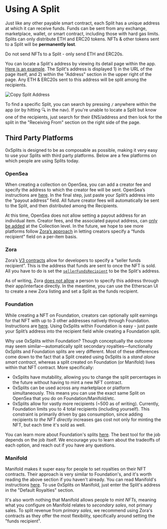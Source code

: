 
# Using A Split

Just like any other payable smart contract, each Split has a unique address at
which it can receive funds. Funds can be sent from any exchange, marketplace,
wallet, or smart contract, including those with hard gas limits. Splits can only
distribute ETH and ERC20 tokens. NFTs & other tokens sent to a Split will be
**permanently lost**.

<Callout type="error" emoji="🚨">
  Do not send NFTs to a Split - only send ETH and ERC20s.
</Callout>

You can locate a Split's address by viewing its detail page within the app.
[Here is an example](https://app.0xsplits.xyz/accounts/0xF8843981e7846945960f53243cA2Fd42a579f719/).
The Split's address is displayed 1) in the URL of the page itself, and 2) within
the "Address" section in the upper right of the page. Any ETH & ERC20s sent to
this address will be split among the recipients.

![Copy Split Address](/copy-address.png)

To find a specific Split, you can search by pressing `/` anywhere within the app
(or by hitting 🔍 in the nav). If you're unable to locate a Split but know one
of the recipients, just search for their ENS/address and then look for the split
in the "Receiving From" section on the right side of the page.

## Third Party Platforms

0xSplits is designed to be as composable as possible, making it very easy to use
your Splits with third party platforms. Below are a few platforms on which
people are using Splits today.

### OpenSea

When creating a collection on OpenSea, you can add a creator fee and specify the
address to which the creator fee will be sent. OpenSea’s instructions are
[here](https://support.opensea.io/hc/en-us/articles/1500009575482-How-do-creator-fees-work-on-OpenSea).
In the final step, just paste your Split’s address into the “payout address”
field. All future creator fees will automatically be sent to the Split, and then
distributed among the Recipients.

At this time, OpenSea does not allow setting a payout address for an individual
item. Creator fees, and the associated payout address, can
[only be added](https://support.opensea.io/hc/en-us/articles/1500011590241-What-are-OpenSea-s-fees-#:~:text=%C2%A0-,Splitting%20Revenue,-If%20you%20are)
at the Collection level. In the future, we hope to see more platforms follow
[Zora’s approach](https://zine.zora.co/zora-v3) in letting creators specify a
“funds recipient” field on a per-item basis.

### Zora

Zora’s [V3 contracts](https://zine.zora.co/zora-v3) allow for developers to
specify a “seller funds recipient”. This is the address that funds are sent to
once the NFT is sold. All you have to do is set the
[`sellerFundsRecipient`](https://docs.zora.co/docs/smart-contracts/modules/Asks/zora-v3-asks-v1.1#ask-structure)
to be the Split's address.

As of writing, Zora
[does not allow](https://support.zora.co/en/articles/5577498-revenue-splits) a
person to specify this address through their app/interface directly. In the
meantime, you can use the Etherscan UI to create a new Zora listing and set a
Split as the funds recipient.

### Foundation

While creating a NFT on Foundation, creators can optionally split earnings for
that NFT with up to 3 other addresses natively through Foundation. Instructions
are
[here](https://help.foundation.app/en/articles/5305276-how-can-i-create-a-split-on-foundation).
Using 0xSplits within Foundation is easy - just paste your Split’s address into
the recipient field while creating a Foundation split.

Why use 0xSplits within Foundation? Though conceptually the outcome may seem
similar—automatically split secondary royalties—functionally 0xSplits and
Foundation splits are very different. Most of these differences come down to the
fact that a Split created using 0xSplits is a _stand alone smart contract_,
whereas a split created on Foundation (or Manifold) lives within that NFT
contract. More specifically:

- 0xSplits have mutability, allowing you to change the split percentages in the
  future without having to mint a new NFT contract.
- 0xSplits can be used across any marketplace or platform simultaneously. This
  means you can use the exact same Split on OpenSea that you do on
  Foundation/Manifold/etc.
- 0xSplits allow for vastly more recipients (~500 as of writing). Currently,
  Foundation limits you to 4 total recipients (including yourself). This
  constraint is primarily driven by gas consumption, since adding recipients _to
  the NFT directly_ increases gas cost not only for minting the NFT, but each
  time it's sold as well.

You can learn more about Foundation's splits
[here](https://help.foundation.app/en/collections/3010288-splits). The best tool
for the job depends on the job itself. We encourage you to learn about the
tradeoffs of each option, and reach out if you have any questions.

### Manifold

Manifold makes it super easy for people to set royalties on their NFT contracts.
Their approach is very similar to Foundation's, and it's worth reading the above
section if you haven't already. You can read Manifold's instructions
[here](https://docs.manifold.xyz/deploying-contracts/royalties). To use 0xSplits
on Manifold, just enter the Split's address in the "Default Royalties" section.

It's also worth nothing that Manifold allows people to _mint NFTs_, meaning what
you configure on Manifold relates to _secondary sales_, not primary sales. To
split revenue from _primary sales_, we recommend using Zora's contracts as they
offer the most flexibility, specifically around setting the "funds recipient".
